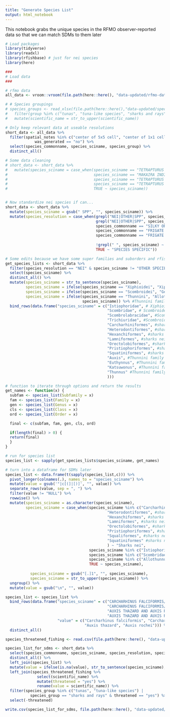 ```yaml
---
title: "Generate Species List"
output: html_notebook
---
```


This notebook grabs the unique species in the RFMO observer-reported data so that we can match SDMs to them later 

```r
# Load packages
library(tidyverse)
library(readxl)
library(rfishbase) # just for nei species
library(here)

###
# Load data
###

# rfmo data
all_data <- vroom::vroom(file.path(here::here(), "data-updated/rfmo-data/outputs/all_data.csv"))

# # Species groupings
# species_groups <- read_xlsx(file.path(here::here(),"data-updated/species-information/species_groups.xlsx", sheet = "species_list")) %>% 
#   filter(group %in% c("tunas", "tuna-like species", "sharks and rays")) %>% 
#   mutate(scientific_name = str_to_upper(scientific_name))
```

```r
# Only keep relevant data at useable resolutions
short_data <- all_data %>% 
  filter(spatial_notes %in% c("center of 5x5 cell", "center of 1x1 cell") &
             was_generated == "no") %>% 
  select(species_commonname, species_sciname, species_group) %>% 
  distinct_all()

# Some data cleaning
# short_data <- short_data %>% 
#   mutate(species_sciname = case_when(species_sciname == "TETRAPTURUS AUDAX" ~ "KAJIKIA AUDAX",
#                                      species_sciname == "MAKAIRA INDICA" ~ "ISTIOMPAX INDICA", 
#                                      species_sciname == "TETRAPTURUS ALBIDUS" ~ "KAJIKIA ALBIDA",
#                                      species_sciname == "TETRAPTURUS PFLUEGERI" ~ "TETRAPTURUS PFLUEGERI",
#                                      TRUE ~ species_sciname))


# Now standardize nei species if can...
short_data <- short_data %>%
  mutate(species_sciname = gsub(" SPP", "", species_sciname)) %>% 
  mutate(species_resolution = case_when(grepl("NEI|OTHER|SPP", species_commonname) ~ "NEI",
                                        grepl("NEI|OTHER|SPP", species_sciname) ~ "NEI",
                                        species_commonname == "SILKY OR BLACKTIP SHARK" ~ "NEI",
                                        species_commonname == "FRIGATE AND BULLET TUNAS" ~ "NEI",
                                        species_commonname == "FRIGATE TUNA AND BULLET TUNA" ~ "NEI",
                                        
                                        !grepl(" ", species_sciname) ~ "NEI",
                                        TRUE ~ "SPECIES SPECIFIC"))

# Some edits because we have some super families and suborders and rfishbase can't account for that
get_species_lists <- short_data %>%
  filter(species_resolution == "NEI" & species_sciname != "OTHER SPECIES") %>%
  select(species_sciname) %>%
  distinct_all() %>%
  mutate(species_sciname = str_to_sentence(species_sciname),
         species_sciname = ifelse(species_sciname == "Xiphioidei", "Xiphiidae", species_sciname), # Xiphioidei family
         species_sciname = ifelse(species_sciname == "Scombroidei", "Gempylidae", species_sciname), #Scombroidei family
         species_sciname = ifelse(species_sciname == "Thunnini", "Allothunnus", 
                                  species_sciname)) %>% #Thunnini family
  bind_rows(data.frame("species_sciname" = c("Istiophoridae", # Xiphioidei family
                                             "Scombridae", # Scombroidei family
                                             "Scombrolabracidae", #Scombroidei family
                                             "Trichiuridae", #Scombroidei family,
                                             "Carcharhiniformes", #sharks nei order
                                             "Heterodontiformes", #sharks nei order
                                             "Hexanchiformes", #sharks nei order
                                             "Lamniformes", #sharks nei order
                                             "Orectolobiformes", #sharks nei order
                                             "Pristiophoriformes", #sharks nei order
                                             "Squatiniformes", #sharks nei order
                                             "Auxis", #Thunnini family
                                             "Euthynnus", #Thunnini family
                                             "Katsuwonus", #Thunnini family
                                             "Thunnus" #Thunnini family
                                             )))

# function to iterate through options and return the results
get_names <- function(x) {
  subfam <- species_list(Subfamily = x)
  fam <- species_list(Family = x)
  gen <- species_list(Genus = x)
  cls <- species_list(Class = x)
  ord <- species_list(Order = x)

  final <- c(subfam, fam, gen, cls, ord)

  if(length(final) > 0) {
  return(final)
  }
}

# run for species list
species_list <- sapply(get_species_lists$species_sciname, get_names)

# turn into a dataframe for SDMs later
species_list <- data.frame(t(sapply(species_list,c))) %>%
  pivot_longer(colnames(.), names_to = "species_sciname") %>%
  mutate(value = gsub('"|c[(]|[)]', "", value)) %>%
  separate_rows(value, sep = ", ") %>%
  filter(value != "NULL") %>%
  rowwise() %>%
  mutate(species_sciname = as.character(species_sciname),
         species_sciname = case_when(species_sciname %in% c("Carcharhiniformes", #sharks nei order
                                             "Heterodontiformes", #sharks nei order
                                             "Hexanchiformes", #sharks nei order
                                             "Lamniformes", #sharks nei order
                                             "Orectolobiformes", #sharks nei order
                                             "Pristiophoriformes", #sharks nei order
                                             "Squaliformes", #sharks nei order
                                             "Squatiniformes" #sharks nei order
                                             ) ~ "Sharks nei",
                                     species_sciname %in% c("Istiophoridae", "Xiphiidae") ~ "Xiphioidei",
                                     species_sciname %in% c("Scombridae", "Gempylidae") ~ "Scombroidei",
                                     species_sciname %in% c("Allothunnus", "Auxis", "Euthynnus", "Katsuwonus", "Thunnus") ~ "Thunnini",
                                     TRUE ~ species_sciname),
         
           species_sciname = gsub("[.]1", "", species_sciname),
           species_sciname = str_to_upper(species_sciname)) %>%
  ungroup() %>%
  mutate(value = gsub("\n", "", value))

species_list <- species_list %>%
  bind_rows(data.frame("species_sciname" = c("CARCHARHINUS FALCIFORMIS/CARCHARHINUS LIMBATUS",
                                             "CARCHARHINUS FALCIFORMIS/CARCHARHINUS LIMBATUS", 
                                             "AUXIS THAZARD AND AUXIS ROCHEI", 
                                             "AUXIS THAZARD AND AUXIS ROCHEI"),
                       "value" = c("Carcharhinus falciformis", "Carcharhinus limbatus", 
                                   "Auxis thazard", "Auxis rochei"))) %>% 
  distinct_all()

species_threatened_fishing <- read.csv(file.path(here::here(), "data-updated/species-information/spp_list_fishing_threat.csv"))

species_list_for_sdms <- short_data %>%
  select(species_commonname, species_sciname, species_resolution, species_group) %>%
  distinct_all() %>%
  left_join(species_list) %>%
  mutate(value = ifelse(is.na(value), str_to_sentence(species_sciname), value)) %>%
  left_join(species_threatened_fishing %>%
              select(scientific_name) %>%
              mutate(threatened = "yes") %>%
              rename(value = scientific_name)) %>%
  filter(species_group %in% c("tunas", "tuna-like species") |
           species_group == "sharks and rays" & threatened == "yes") %>%
  select(-threatened)

write.csv(species_list_for_sdms, file.path(here::here(), "data-updated/species-information/species_list_for_sdms.csv"), row.names = F)
```